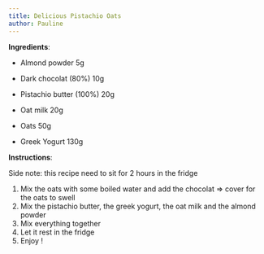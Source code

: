 ```yaml
---
title: Delicious Pistachio Oats
author: Pauline
---
```


**Ingredients**:

-   Almond powder 5g

-   Dark chocolat (80%) 10g

-   Pistachio butter (100%) 20g

-   Oat milk 20g

-   Oats 50g

-   Greek Yogurt 130g

**Instructions**:

Side note: this recipe need to sit for 2 hours in the fridge

1.  Mix the oats with some boiled water and add the chocolat =\> cover for the oats to swell
2.  Mix the pistachio butter, the greek yogurt, the oat milk and the almond powder
3.  Mix everything together
4.  Let it rest in the fridge
5.  Enjoy !
